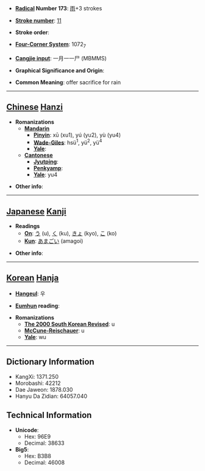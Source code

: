 * '''[[Wiktionary:Chinese radical index| Radical]] Number 173''': [[Wiktionary:Chinese radical index 雨|雨]]+3 strokes

* '''[[Wiktionary:Chinese total strokes index|Stroke number]]''': [[Wiktionary:Chinese total strokes index 11|11]]

* '''Stroke order''': 

* '''[[Wiktionary:Chinese four corner index|Four-Corner System]]''': 1072<sub>7</sub>

* '''[[Wiktionary:Chinese Cangjie index|Cangjie input]]''': 一月一一尸 (MBMMS)

* '''Graphical Significance and Origin''': 

* '''Common Meaning''': offer sacrifice for rain

----

== [[Chinese]] [[Hanzi]] ==

* '''Romanizations'''
** '''[[Mandarin]]'''
*** '''[[Pinyin]]''': xū (xu1), yú (yu2), yù (yu4)
*** '''[[Wade-Giles]]''': hsü<sup>1</sup>, yü<sup>2</sup>, yü<sup>4</sup>
*** '''[[Yale]]''': 
** '''[[Cantonese]]'''
*** '''[[Jyutping]]''':
*** '''[[Penkyamp]]''': 
*** '''[[Yale]]''': yu4

* '''Other info''': 

----

== [[Japanese]] [[Kanji]] ==

* '''Readings'''
** '''[[On]]''': [[う]] (u), [[く]] (ku), [[きょ]] (kyo), [[こ]] (ko)
** '''[[Kun]]''': [[あまごい]] (amagoi)

* '''Other info''':  

----

== [[Korean]] [[Hanja]] ==

* '''[[Hangeul]]''': 우

* '''[[Eumhun]] reading''': 

* '''Romanizations'''
** '''[[The 2000 South Korean Revised Romanization|The 2000 South Korean Revised]]''': u
** '''[[McCune-Reischauer]]''': u
** '''[[Yale]]''': wu

----

== Dictionary Information ==

* KangXi: 1371.250
* Morobashi: 42212
* Dae Jaweon: 1878.030
* Hanyu Da Zidian: 64057.040

== Technical Information ==

* '''Unicode''':
** Hex: 96E9
** Decimal: 38633
* '''Big5''':
** Hex: B3B8
** Decimal: 46008